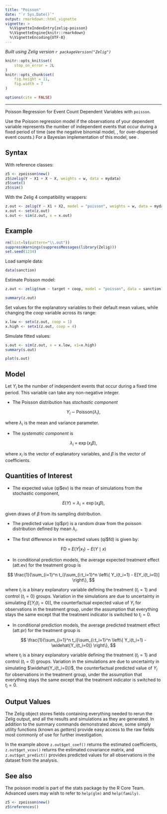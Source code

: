 ```yaml
---
title: "Poisson"
date: "`r Sys.Date()`"
output: rmarkdown::html_vignette
vignette: >
  %\VignetteIndexEntry{zelig-poisson}
  %\VignetteEngine{knitr::rmarkdown}
  %\VignetteEncoding{UTF-8}
---
```


*Built using Zelig version `r packageVersion("Zelig")`*

```r
knitr::opts_knit$set(
    stop_on_error = 2L
)
knitr::opts_chunk$set(
    fig.height = 11,
    fig.width = 7
)

options(cite = FALSE)
```
---

Poisson Regression for Event Count Dependent Variables with `poisson`.

Use the Poisson regression model if the observations of your dependent
variable represents the number of independent events that occur during a
fixed period of time (see the negative binomial model, , for
over-dispersed event counts.) For a Bayesian implementation of this
model, see .

Syntax
------

With reference classes:

```r
z5 <- zpoisson$new()
z5$zelig(Y ~ X1 + X ~ X, weights = w, data = mydata)
z5$setx()
z5$sim()
```

With the Zelig 4 compatibility wrappers:

```r
z.out <- zelig(Y ~ X1 + X2, model = "poisson", weights = w, data = mydata)
x.out <- setx(z.out)
s.out <- sim(z.out, x = x.out)
```

Example
------

```r
rm(list=ls(pattern="\\.out"))
suppressWarnings(suppressMessages(library(Zelig)))
set.seed(1234)
```

Load sample data:

```r
data(sanction)
```

Estimate Poisson model:

```r
z.out <- zelig(num ~ target + coop, model = "poisson", data = sanction)
```

```r
summary(z.out)
```

Set values for the explanatory variables to their default mean values, while changing the $coop$ variable across its range:

```r
x.low <- setx(z.out, coop = 1)
x.high <- setx1(z.out, coop = 4)
```

Simulate fitted values:

```r
s.out <- sim(z.out, x = x.low, x1=x.high)
summary(s.out)
```

```r
plot(s.out)
```

Model
------

Let $Y_i$ be the number of independent events that occur during a
fixed time period. This variable can take any non-negative integer.

-  The Poisson distribution has *stochastic component*


$$
    Y_i \; \sim \; \textrm{Poisson}(\lambda_i),
$$

   where $\lambda_i$ is the mean and variance parameter.

-  The *systematic component* is


$$
    \lambda_i \; = \; \exp(x_i \beta),
$$

   where $x_i$ is the vector of explanatory variables, and
   $\beta$ is the vector of coefficients.

Quantities of Interest
------

-  The expected value (qi$ev) is the mean of simulations from the
   stochastic component,


$$
    E(Y) = \lambda_i =  \exp(x_i
        \beta),
$$

   given draws of $\beta$ from its sampling distribution.

-  The predicted value (qi$pr) is a random draw from the poisson
   distribution defined by mean $\lambda_i$.

-  The first difference in the expected values (qi$fd) is given by:


$$
    \textrm{FD} \; = \; E(Y | x_1) - E(Y \mid x)
$$

-  In conditional prediction models, the average expected treatment
   effect (att.ev) for the treatment group is


$$
    \frac{1}{\sum_{i=1}^n t_i}\sum_{i:t_i=1}^n \left\{ Y_i(t_i=1) -
        E[Y_i(t_i=0)] \right\},
$$

   where $t_i$ is a binary explanatory variable defining the
   treatment ($t_i=1$) and control ($t_i=0$) groups.
   Variation in the simulations are due to uncertainty in simulating
   $E[Y_i(t_i=0)]$, the counterfactual expected value of
   $Y_i$ for observations in the treatment group, under the
   assumption that everything stays the same except that the treatment
   indicator is switched to $t_i=0$.

-  In conditional prediction models, the average predicted treatment
   effect (att.pr) for the treatment group is


$$
    \frac{1}{\sum_{i=1}^n t_i}\sum_{i:t_i=1}^n \left\{ Y_i(t_i=1) -
        \widehat{Y_i(t_i=0)} \right\},
$$

   where $t_i$ is a binary explanatory variable defining the
   treatment ($t_i=1$) and control ($t_i=0$) groups.
   Variation in the simulations are due to uncertainty in simulating
   $\widehat{Y_i(t_i=0)}$, the counterfactual predicted value of
   $Y_i$ for observations in the treatment group, under the
   assumption that everything stays the same except that the treatment
   indicator is switched to $t_i=0$.

Output Values
------

The Zelig object stores fields containing everything needed to
rerun the Zelig output, and all the results and simulations as they are generated.
In addition to the summary commands demonstrated above, some simply utility
functions (known as *getters*) provide easy access to the raw fields most
commonly of use for further investigation.

In the example above `z.out$get_coef()` returns the estimated coefficients, `z.out$get_vcov()` returns the estimated covariance matrix, and `z.out$get_predict()` provides predicted values for all observations in the dataset from the analysis.

See also
------

The poisson model is part of the stats package by the R Core Team. Advanced users may
wish to refer to `help(glm)` and `help(family)`.

```r
z5 <- zpoisson$new()
z5$references()
```
